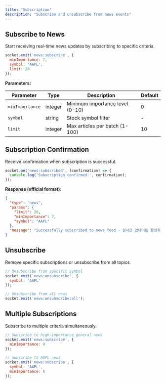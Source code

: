 ```yaml
---
title: "Subscription"
description: "Subscribe and unsubscribe from news events"
---
```


## Subscribe to News

Start receiving real-time news updates by subscribing to specific criteria.

```javascript
socket.emit('news:subscribe', {
  minImportance: 7,
  symbol: 'AAPL',
  limit: 20
});
```

**Parameters:**

| Parameter | Type | Description | Default |
|-----------|------|-------------|---------|
| `minImportance` | integer | Minimum importance level (0-10) | 0 |
| `symbol` | string | Stock symbol filter | - |
| `limit` | integer | Max articles per batch (1-100) | 10 |

## Subscription Confirmation

Receive confirmation when subscription is successful.

```javascript
socket.on('news:subscribed', (confirmation) => {
  console.log('Subscription confirmed:', confirmation);
});
```

**Response (official format):**
```json
{
  "type": "news",
  "params": {
    "limit": 20,
    "minImportance": 7,
    "symbol": "AAPL"
  },
  "message": "Successfully subscribed to news feed - 실시간 업데이트 활성화됨"
}
```

## Unsubscribe

Remove specific subscriptions or unsubscribe from all topics.

```javascript
// Unsubscribe from specific symbol
socket.emit('news:unsubscribe', {
  symbol: 'AAPL'
});

// Unsubscribe from all news
socket.emit('news:unsubscribe:all');
```

## Multiple Subscriptions

Subscribe to multiple criteria simultaneously.

```javascript
// Subscribe to high-importance general news
socket.emit('news:subscribe', {
  minImportance: 9
});

// Subscribe to AAPL news
socket.emit('news:subscribe', {
  symbol: 'AAPL',
  minImportance: 6
});
```